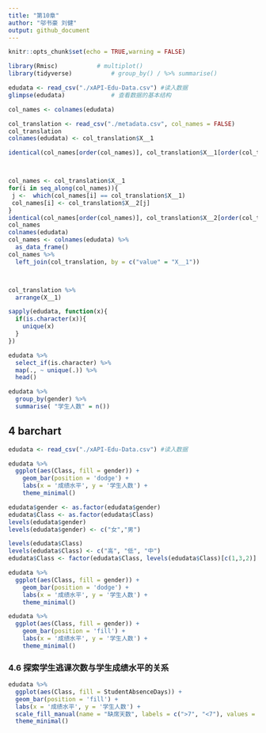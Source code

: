 ```yaml
---
title: "第10章"
author: "邬书豪 刘健"
output: github_document
---
```

  


```r
knitr::opts_chunk$set(echo = TRUE,warning = FALSE)

```


```r
library(Rmisc)           # multiplot()
library(tidyverse)           # group_by() / %>% summarise()
```



```r
edudata <- read_csv("./xAPI-Edu-Data.csv") #读入数据
glimpse(edudata)             # 查看数据的基本结构
```





```r

col_names <- colnames(edudata)

col_translation <- read_csv("./metadata.csv", col_names = FALSE)
col_translation
colnames(edudata) <- col_translation$X__1

identical(col_names[order(col_names)], col_translation$X__1[order(col_translation$X__1)])



col_names <- col_translation$X__1
for(i in seq_along(col_names)){
 j <-  which(col_names[i] == col_translation$X__1)
 col_names[i] <- col_translation$X__2[j]
}
identical(col_names[order(col_names)], col_translation$X__2[order(col_translation$X__2)])
col_names
colnames(edudata)
col_names <- colnames(edudata) %>% 
  as_data_frame()
col_names %>% 
  left_join(col_translation, by = c("value" = "X__1"))



col_translation %>% 
  arrange(X__1)

sapply(edudata, function(x){
  if(is.character(x)){
    unique(x)
  }
})

edudata %>% 
  select_if(is.character) %>% 
  map(., ~ unique(.)) %>% 
  head()


```
```r
edudata %>% 
  group_by(gender) %>% 
  summarise( "学生人数" = n())

```



## 4 barchart


```r
edudata <- read_csv("./xAPI-Edu-Data.csv") #读入数据

edudata %>% 
  ggplot(aes(Class, fill = gender)) + 
    geom_bar(position = 'dodge') +
    labs(x = '成绩水平', y = '学生人数') +
    theme_minimal()

```

```r
edudata$gender <- as.factor(edudata$gender)
edudata$Class <- as.factor(edudata$Class)
levels(edudata$gender)
levels(edudata$gender) <- c("女","男")

levels(edudata$Class)
levels(edudata$Class) <- c("高", "低", "中")
edudata$Class <- factor(edudata$Class, levels(edudata$Class)[c(1,3,2)] )


```


```r
edudata %>% 
  ggplot(aes(Class, fill = gender)) + 
    geom_bar(position = 'dodge') +
    labs(x = '成绩水平', y = '学生人数') +
    theme_minimal()

```
```r
edudata %>% 
  ggplot(aes(Class, fill = gender)) + 
    geom_bar(position = 'fill') +
    labs(x = '成绩水平', y = '学生人数') +
    theme_minimal()

```

### 4.6 探索学生逃课次数与学生成绩水平的关系

```r

edudata %>% 
  ggplot(aes(Class, fill = StudentAbsenceDays)) + 
  geom_bar(position = 'fill') +
  labs(x = '成绩水平', y = '学生人数') +
  scale_fill_manual(name = "缺席天数", labels = c(">7", "<7"), values = c("blue", "red"))+
  theme_minimal()


```







